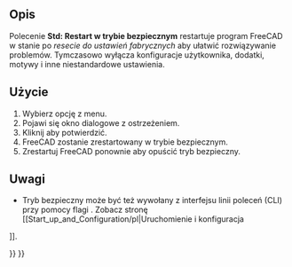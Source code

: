 <languages/>

{{Docnav/pl
|[[Std_ReportBug/pl|Zgłoś błąd]]
|[[Std_DevHandbook/pl|Podręcznik dewelopera]]
|[[Std_Help_Menu/pl|Menu Pomoc]]
|IconL=Std_ReportBug.svg
|IconR=Std_DevHandbook.svg
|IconC=Freecad.svg
}}

{{GuiCommand/pl
|Name=Std RestartInSafeMode
|Name/pl=Std: Restart w trybie bezpiecznym
|MenuLocation=Pomoc → Restart w trybie bezpiecznym
|Workbenches=Wszystkie
|Version=1.0
|SeeAlso=
}}

<span id="Description"></span>
==Opis==

Polecenie '''Std:  Restart w trybie bezpiecznym''' restartuje program FreeCAD w  stanie po ''resecie do ustawień fabrycznych'' aby ułatwić rozwiązywanie problemów. Tymczasowo wyłącza konfiguracje użytkownika, dodatki, motywy i inne niestandardowe ustawienia.

<span id="Usage"></span>
==Użycie==

# Wybierz opcję {{MenuCommand|Pomoc → [[Image:Std_RestartInSafeMode.svg|16px]]Restart w trybie bezpiecznym}} z menu.
# Pojawi się okno dialogowe z ostrzeżeniem.
# Kliknij {{Button|Tak}} aby potwierdzić.
# FreeCAD zostanie zrestartowany w trybie bezpiecznym.
# Zrestartuj FreeCAD ponownie aby opuścić tryb bezpieczny.

<span id="Notes"></span>
== Uwagi == 

* Tryb bezpieczny może być też wywołany z interfejsu linii poleceń (CLI) przy pomocy flagi {{Incode|--safe-mode}}. Zobacz stronę [[Start_up_and_Configuration/pl|Uruchomienie i konfiguracja
]].


{{Docnav/pl
|[[Std_ReportBug/pl|Zgłoś błąd]]
|[[Std_DevHandbook/pl|Podręcznik dewelopera]]
|[[Std_Help_Menu/pl|Menu Pomoc]]
|IconL=Std_ReportBug.svg
|IconR=Std_DevHandbook.svg
|IconC=Freecad.svg
}}

{{Std_Base_navi{{#translation:}}}}
{{Userdocnavi{{#translation:}}}}